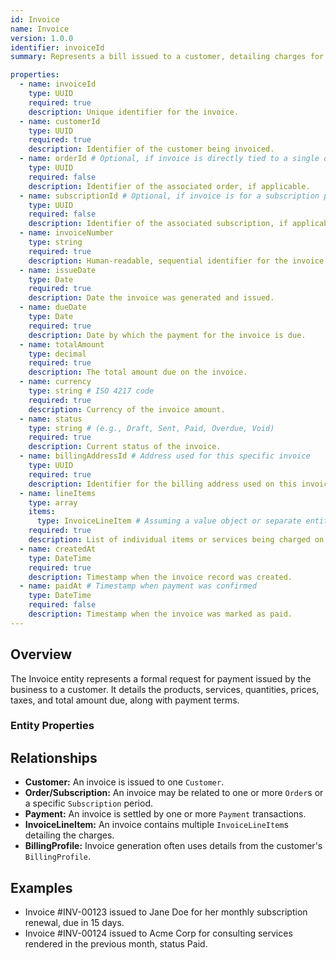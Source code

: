 ```yaml
---
id: Invoice
name: Invoice
version: 1.0.0
identifier: invoiceId
summary: Represents a bill issued to a customer, detailing charges for products or services.

properties:
  - name: invoiceId
    type: UUID
    required: true
    description: Unique identifier for the invoice.
  - name: customerId
    type: UUID
    required: true
    description: Identifier of the customer being invoiced.
  - name: orderId # Optional, if invoice is directly tied to a single order
    type: UUID
    required: false
    description: Identifier of the associated order, if applicable.
  - name: subscriptionId # Optional, if invoice is for a subscription period
    type: UUID
    required: false
    description: Identifier of the associated subscription, if applicable.
  - name: invoiceNumber
    type: string
    required: true
    description: Human-readable, sequential identifier for the invoice (may have specific format).
  - name: issueDate
    type: Date
    required: true
    description: Date the invoice was generated and issued.
  - name: dueDate
    type: Date
    required: true
    description: Date by which the payment for the invoice is due.
  - name: totalAmount
    type: decimal
    required: true
    description: The total amount due on the invoice.
  - name: currency
    type: string # ISO 4217 code
    required: true
    description: Currency of the invoice amount.
  - name: status
    type: string # (e.g., Draft, Sent, Paid, Overdue, Void)
    required: true
    description: Current status of the invoice.
  - name: billingAddressId # Address used for this specific invoice
    type: UUID
    required: true
    description: Identifier for the billing address used on this invoice.
  - name: lineItems
    type: array
    items:
      type: InvoiceLineItem # Assuming a value object or separate entity for line items
    required: true
    description: List of individual items or services being charged on the invoice.
  - name: createdAt
    type: DateTime
    required: true
    description: Timestamp when the invoice record was created.
  - name: paidAt # Timestamp when payment was confirmed
    type: DateTime
    required: false
    description: Timestamp when the invoice was marked as paid.
---
```


## Overview

The Invoice entity represents a formal request for payment issued by the business to a customer. It details the products, services, quantities, prices, taxes, and total amount due, along with payment terms.

### Entity Properties
<EntityPropertiesTable />

## Relationships

*   **Customer:** An invoice is issued to one `Customer`.
*   **Order/Subscription:** An invoice may be related to one or more `Order`s or a specific `Subscription` period.
*   **Payment:** An invoice is settled by one or more `Payment` transactions.
*   **InvoiceLineItem:** An invoice contains multiple `InvoiceLineItem`s detailing the charges.
*   **BillingProfile:** Invoice generation often uses details from the customer's `BillingProfile`.

## Examples

*   Invoice #INV-00123 issued to Jane Doe for her monthly subscription renewal, due in 15 days.
*   Invoice #INV-00124 issued to Acme Corp for consulting services rendered in the previous month, status Paid. 